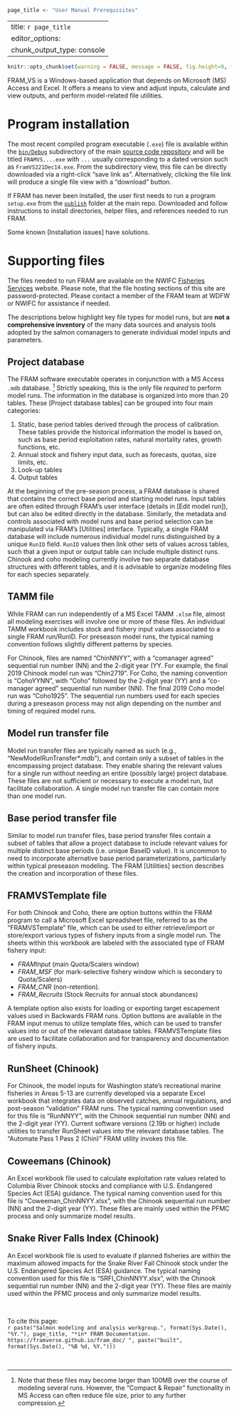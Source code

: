```r
page_title <- "User Manual Prerequisites"
```

---
title: `r page_title`
editor_options: 
  chunk_output_type: console
---

```r
knitr::opts_chunk$set(warning = FALSE, message = FALSE, fig.height=9, fig.width=9)
```


FRAM_VS is a Windows-based application that depends on Microsoft (<span title = "MS: Microsoft">MS</span>) Access and Excel. It offers a means to view and adjust inputs, calculate and view outputs, and perform model-related file utilities.

# Program installation

The most recent compiled program executable (`.exe`) file is available within the [`bin/Debug`](https://github.com/FRAMverse/FRAM/tree/master/bin/Debug) subdirectory of the main [source code repository](https://github.com/FRAMverse/FRAM) and will be titled `FRAMVS....exe` with `...` usually corresponding to a dated version such as `FramVS221Dec14.exe`. From the subdirectory view, this file can be directly downloaded via a right-click "save link as". Alternatively, clicking the file link will produce a single file view with a "download" button.

If <span title = "FRAM: Fishery Regulation Assessment Model">FRAM</span> has never been installed, the user first needs to run a program `setup.exe` from the [`publish`](https://github.com/FRAMverse/FRAM/tree/master/publish) folder at the main repo. Downloaded and follow instructions to install directories, helper files, and references needed to run <span title = "FRAM: Fishery Regulation Assessment Model">FRAM</span>. 

Some known [Installation issues] have solutions. 

# Supporting files

The files needed to run <span title = "FRAM: Fishery Regulation Assessment Model">FRAM</span> are available on the <span title = "NWIFC: Northwest Indian Fisheries Commission">NWIFC</span> [Fisheries Services](https://fisheriesservices.nwifc.org/fram-model-runs/) website. Please note, that the file hosting sections of this site are password-protected. Please contact a member of the <span title = "FRAM: Fishery Regulation Assessment Model">FRAM</span> team at <span title = "WDFW: Washington Department of Fish and Wildlife">WDFW</span> or <span title = "NWIFC: Northwest Indian Fisheries Commission">NWIFC</span> for assistance if needed.

The descriptions below highlight key file types for model runs, but are **not a comprehensive inventory** of the many data sources and analysis tools adopted by the salmon comanagers to generate individual model inputs and parameters.

## Project database

The <span title = "FRAM: Fishery Regulation Assessment Model">FRAM</span> software executable operates in conjunction with a <span title = "MS: Microsoft">MS</span> Access `.mdb` database. ^[Note that these files may become larger than 100MB over the course of modeling several runs. However, the "Compact & Repair" functionality in <span title = "MS: Microsoft">MS</span> Access can often reduce file size, prior to any further compression.] Strictly speaking, this is the only file *required* to perform model runs. The information in the database is organized into more than 20 tables. These [Project database tables] can be grouped into four main categories:

  1. Static, base period tables derived through the process of calibration. These tables provide the historical information the model is based on, such as base period exploitation rates, natural mortality rates, growth functions, etc.
  2. Annual stock and fishery input data, such as forecasts, quotas, size limits, etc.
  3. Look-up tables
  4. Output tables

At the beginning of the pre-season process, a <span title = "FRAM: Fishery Regulation Assessment Model">FRAM</span> database is shared that contains the correct base period and starting model runs. Input tables are often edited through <span title = "FRAM: Fishery Regulation Assessment Model">FRAM</span>’s user interface (details in [Edit model run]), but can also be edited directly in the database. Similarly, the metadata and controls associated with model runs and base period selection can be manipulated via <span title = "FRAM: Fishery Regulation Assessment Model">FRAM</span>’s [Utilities] interface. Typically, a single <span title = "FRAM: Fishery Regulation Assessment Model">FRAM</span> database will include numerous individual model runs distinguished by a unique `RunID` field. `RunID` values then link other sets of values across tables, such that a given input or output table can include multiple distinct runs. Chinook and coho modeling currently involve two separate database structures with different tables, and it is advisable to organize modeling files for each species separately.

## <span title = "TAMM: Terminal Area Management Module">TAMM</span> file

While <span title = "FRAM: Fishery Regulation Assessment Model">FRAM</span> can run independently of a <span title = "MS: Microsoft">MS</span> Excel <span title = "TAMM: Terminal Area Management Module">TAMM</span> `.xlsm` file, almost all modeling exercises will involve one or more of these files. An individual <span title = "TAMM: Terminal Area Management Module">TAMM</span> workbook includes stock and fishery input values associated to a single <span title = "FRAM: Fishery Regulation Assessment Model">FRAM</span> run/RunID. For preseason model runs, the typical naming convention follows slightly different patterns by species. 

For Chinook, files are named "ChinNNYY", with a "comanager agreed" sequential run number (NN) and the 2-digit year (YY. For example, the final 2019 Chinook model run was "Chin2719". For Coho, the naming convention is “CohoYYNN”, with “Coho” followed by the 2-digit year (YY) and a “co-manager agreed” sequential run number (NN).  The final 2019 Coho model run was “Coho1925”. The sequential run numbers used for each species during a preseason process may not align depending on the number and timing of required model runs. 

## Model run transfer file

Model run transfer files are typically named as such (e.g., "NewModelRunTransfer*.mdb"), and contain only a subset of tables in the encompassing project database. They enable sharing the relevant values for a single run without needing an entire (possibly large) project database. These files are not sufficient or necessary to execute a model run, but facilitate collaboration. A single model run transfer file can contain more than one model run.

## Base period transfer file

Similar to model run transfer files, base period transfer files contain a subset of tables that allow a project database to include relevant values for multiple distinct base periods (i.e. unique BaseID value). It is uncommon to need to incorporate alternative base period parameterizations, particularly within typical preseason modeling. The <span title = "FRAM: Fishery Regulation Assessment Model">FRAM</span> [Utilities] section describes the creation and incorporation of these files.

## FRAMVSTemplate file

For both Chinook and Coho, there are option buttons within the <span title = "FRAM: Fishery Regulation Assessment Model">FRAM</span> program to call a Microsoft Excel spreadsheet file, referred to as the “FRAMVSTemplate” file, which can be used to either retrieve/import or store/export various types of fishery inputs from a single model run.   The sheets within this workbook are labeled with the associated type of <span title = "FRAM: Fishery Regulation Assessment Model">FRAM</span> fishery input:

- *FRAMInput* (main Quota/Scalers window)
- *FRAM_MSF* (for mark-selective fishery window which is secondary to Quota/Scalers)
- *FRAM_CNR* (non-retention).
- *FRAM_Recruits* (Stock Recruits for annual stock abundances)

A template option also exists for loading or exporting target escapement values used in Backwards <span title = "FRAM: Fishery Regulation Assessment Model">FRAM</span> runs. Option buttons are available in the <span title = "FRAM: Fishery Regulation Assessment Model">FRAM</span> input menus to utilize template files, which can be used to transfer values into or out of the relevant database tables.  FRAMVSTemplate files are used to facilitate collaboration and for transparency and documentation of fishery inputs. 

## RunSheet (Chinook)

For Chinook, the model inputs for Washington state's recreational marine fisheries in Areas 5-13 are currently developed via a separate Excel workbook that integrates data on observed catches, annual regulations, and post-season "validation" <span title = "FRAM: Fishery Regulation Assessment Model">FRAM</span> runs. The typical naming convention used for this file is “RunNNYY”, with the Chinook sequential run number (NN) and the 2-digit year (YY). Current software versions (2.19b or higher) include utilities to transfer RunSheet values into the relevant database tables. The “Automate Pass 1 Pass 2 (Chin)” <span title = "FRAM: Fishery Regulation Assessment Model">FRAM</span> utility invokes this file.  

## Coweemans (Chinook)

An Excel workbook file used to calculate exploitation rate values related to Columbia River Chinook stocks and compliance with U.S. Endangered Species Act (<span title = "ESA: Endangered Species Act">ESA</span>) guidance.  The typical naming convention used for this file is “Coweeman_ChinNNYY.xlsx”, with the Chinook sequential run number (NN) and the 2-digit year (YY).  These files are mainly used within the <span title = "PFMC: Pacific Fishery Management Council">PFMC</span> process and only summarize model results.

## Snake River Falls Index (Chinook)

An Excel workbook file is used to evaluate if planned fisheries are within the maximum allowed impacts for the Snake River Fall Chinook stock under the U.S. Endangered Species Act (<span title = "ESA: Endangered Species Act">ESA</span>) guidance.  The typical naming convention used for this file is “SRFI_ChinNNYY.xlsx”, with the Chinook sequential run number (NN) and the 2-digit year (YY).  These files are mainly used within the <span title = "PFMC: Pacific Fishery Management Council">PFMC</span> process and only summarize model results.

<br>

To cite this page: <br>
`r paste("Salmon modeling and analysis workgroup.", format(Sys.Date(), "%Y."), page_title, "*in* FRAM Documentation. https://framverse.github.io/fram_doc/ ", paste("built", format(Sys.Date(), "%B %d, %Y.")))`

<br>